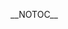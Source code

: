 __NOTOC__
<div align="center">
{{browsebar}}
</div>
{{Portal:地球科學/Tabs}}
{{Portal:地球科學/box-header|地球科學主要話题|Portal:地球科學/主要話题|}}
{{Portal:地球科學/主要話题}}
{{Portal:地球科學/box-footer|}}